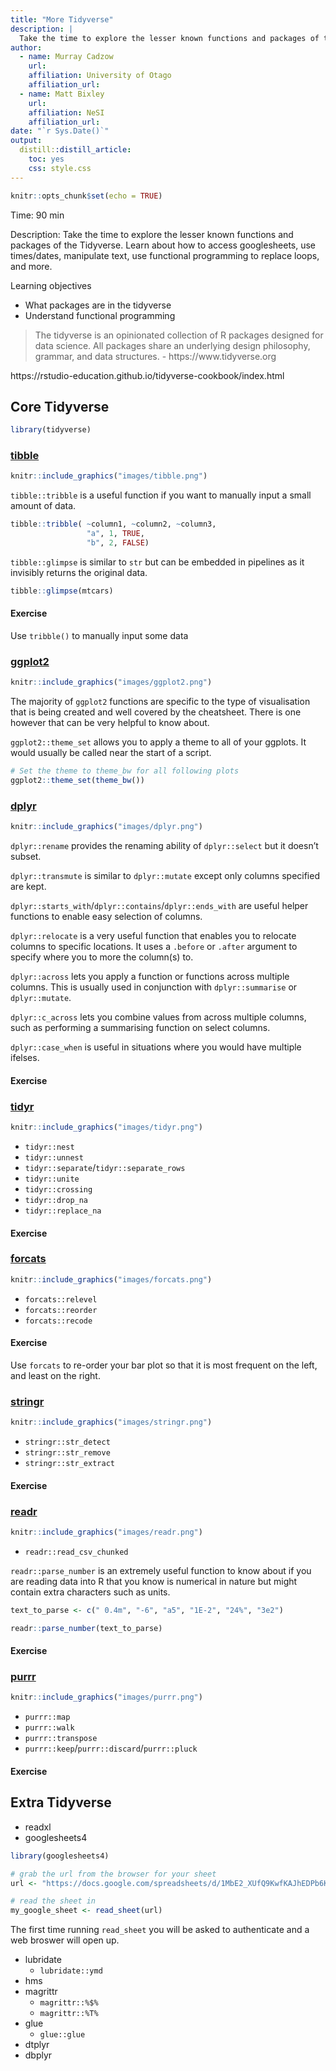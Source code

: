 ```yaml
---
title: "More Tidyverse"
description: |
  Take the time to explore the lesser known functions and packages of the Tidyverse
author:
  - name: Murray Cadzow
    url: 
    affiliation: University of Otago
    affiliation_url:
  - name: Matt Bixley
    url: 
    affiliation: NeSI
    affiliation_url:
date: "`r Sys.Date()`"
output: 
  distill::distill_article:
    toc: yes
    css: style.css
---
```




```r
knitr::opts_chunk$set(echo = TRUE)

```

Time: 90 min

Description: Take the time to explore the lesser known functions and packages of the Tidyverse. Learn about how to access googlesheets, use times/dates, manipulate text, use functional programming to replace loops, and more.

Learning objectives

- What packages are in the tidyverse
- Understand functional programming







> The tidyverse is an opinionated collection of R packages designed for data science. All packages share an underlying design philosophy, grammar, and data structures. 
> -  https://www.tidyverse.org


https://rstudio-education.github.io/tidyverse-cookbook/index.html

## Core Tidyverse

```r
library(tidyverse)
```



### [tibble](https://tibble.tidyverse.org)

```r
knitr::include_graphics("images/tibble.png")
```


`tibble::tribble` is a useful function if you want to manually input a small amount of data.

```r
tibble::tribble( ~column1, ~column2, ~column3,
                 "a", 1, TRUE,
                 "b", 2, FALSE)
```



`tibble::glimpse` is similar to `str` but can be embedded in pipelines as it invisibly returns the original data.

```r
tibble::glimpse(mtcars)
```

<div class='exercise'>
#### Exercise

Use `tribble()` to manually input some data 
</div>


### [ggplot2](https://ggplot2.tidyverse.org)

```r
knitr::include_graphics("images/ggplot2.png")
```

The majority of `ggplot2` functions are specific to the type of visualisation that is being created and well covered by the cheatsheet. There is one however that can be very helpful to know about.


`ggplot2::theme_set` allows you to apply a theme to all of your ggplots. It would usually be called near the start of a script.


```r
# Set the theme to theme_bw for all following plots
ggplot2::theme_set(theme_bw())
```


### [dplyr](https://dplyr.tidyverse.org)


```r
knitr::include_graphics("images/dplyr.png")
```
 
 `dplyr::rename` provides the renaming ability of `dplyr::select` but it doesn't subset.
 
`dplyr::transmute` is similar to `dplyr::mutate` except only columns specified are kept.

`dplyr::starts_with`/`dplyr::contains`/`dplyr::ends_with` are useful helper functions to enable easy selection of columns.

`dplyr::relocate` is a very useful function that enables you to relocate columns to specific locations. It uses a `.before` or `.after` argument to specify where you to more the column(s) to.

`dplyr::across` lets you apply a function or functions across multiple columns. This is usually used in conjunction with `dplyr::summarise` or `dplyr::mutate`.

`dplyr::c_across` lets you combine values from across multiple columns, such as performing a summarising function on select columns.

`dplyr::case_when` is useful in situations where you would have multiple ifelses.

<div class='exercise'>
#### Exercise


</div>



### [tidyr](https://tidyr.tidyverse.org)


```r
knitr::include_graphics("images/tidyr.png")
```

- `tidyr::nest`
- `tidyr::unnest`
- `tidyr::separate`/`tidyr::separate_rows`
- `tidyr::unite`
- `tidyr::crossing`
- `tidyr::drop_na`
- `tidyr::replace_na`


<div class='exercise'>
#### Exercise


</div>

### [forcats](https://forcats.tidyverse.org)


```r
knitr::include_graphics("images/forcats.png")
```

- `forcats::relevel`
- `forcats::reorder`
- `forcats::recode`


<div class='exercise'>
#### Exercise

Use `forcats` to re-order your bar plot so that it is most frequent on the left, and least on the right.

</div>

### [stringr](https://stringr.tidyverse.org)


```r
knitr::include_graphics("images/stringr.png")
```

- `stringr::str_detect`
- `stringr::str_remove`
- `stringr::str_extract`

<div class='exercise'>
#### Exercise


</div>

### [readr](https://readr.tidyverse.org)


```r
knitr::include_graphics("images/readr.png")
```

- `readr::read_csv_chunked`

`readr::parse_number` is an extremely useful function to know about if you are reading data into R that you know is numerical in nature but might contain extra characters such as units.

```r
text_to_parse <- c(" 0.4m", "-6", "a5", "1E-2", "24%", "3e2")

readr::parse_number(text_to_parse)
```


<div class='exercise'>
#### Exercise


</div>

### [purrr](https://purrr.tidyverse.org)


```r
knitr::include_graphics("images/purrr.png")
```

- `purrr::map`
- `purrr::walk`
- `purrr::transpose`
- `purrr::keep`/`purrr::discard`/`purrr::pluck`


<div class='exercise'>
#### Exercise


</div>


## Extra Tidyverse

- readxl
- googlesheets4

```r
library(googlesheets4)

# grab the url from the browser for your sheet
url <- "https://docs.google.com/spreadsheets/d/1MbE2_XUfQ9KwfKAJhEDPb6KgOg2EaoXr5IN2F-hjBNI/edit#gid=0"

# read the sheet in
my_google_sheet <- read_sheet(url)
```

The first time running `read_sheet` you will be asked to authenticate and a web broswer will open up.

- lubridate
    - `lubridate::ymd`
- hms
- magrittr
    - `magrittr::%$%`
    - `magrittr::%T%`
- glue
    - `glue::glue`
- dtplyr
- dbplyr


